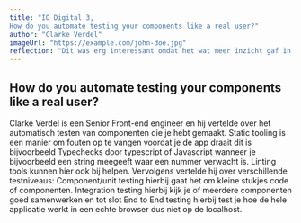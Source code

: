 ```yaml
---
title: "IO Digital 3, 
How do you automate testing your components like a real user?"
author: "Clarke Verdel"
imageUrl: "https://example.com/john-doe.jpg"
reflection: "Dit was erg interessant omdat het wat meer inzicht gaf in hoe een developer zowaar te werk gaat. Testing is niet iets wat wij op school doen maar wat toch erg belangrijk is als je gaat werken en daarom ga ik me hier ook meer in verdiepen."
---
```


## How do you automate testing your components like a real user?

Clarke Verdel is een Senior Front-end engineer en hij vertelde over het automatisch testen van componenten die je hebt gemaakt.
Static tooling is een manier om fouten op te vangen voordat je de app draait dit is bijvoorbeeld Typechecks door typescript of Javascript wanneer je bijvoorbeeld een string meegeeft waar een nummer verwacht is.
Linting tools kunnen hier ook bij helpen. Vervolgens vertelde hij over verschillende testniveaus: Component/unit testing hierbij gaat het om kleine stukjes code of componenten.
Integration testing hierbij kijk je of meerdere componenten goed samenwerken en tot slot End to End testing hierbij test je hoe de hele applicatie werkt in een echte browser dus niet op de localhost.
